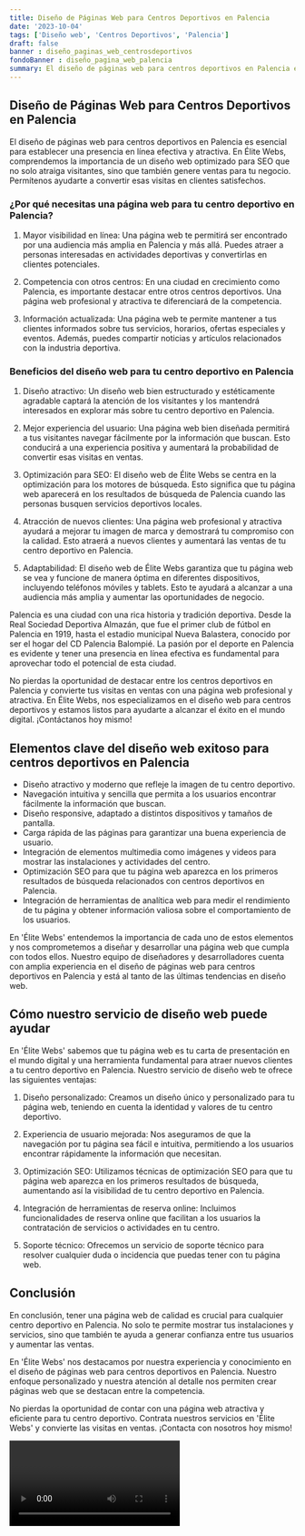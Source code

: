 ```yaml
---
title: Diseño de Páginas Web para Centros Deportivos en Palencia
date: '2023-10-04'
tags: ['Diseño web', 'Centros Deportivos', 'Palencia']
draft: false
banner : diseño_paginas_web_centrosdeportivos
fondoBanner : diseño_pagina_web_palencia
summary: El diseño de páginas web para centros deportivos en Palencia es esencial para establecer una presencia en línea efectiva y atractiva. En Élite Webs, comprendemos la importancia de un diseño web optimizado para SEO que no solo atraiga visitantes, sino que también genere ventas para tu negocio. Permítenos ayudarte a convertir esas visitas en clientes satisfechos.
---
```


## Diseño de Páginas Web para Centros Deportivos en Palencia

El diseño de páginas web para centros deportivos en Palencia es esencial para establecer una presencia en línea efectiva y atractiva. En Élite Webs, comprendemos la importancia de un diseño web optimizado para SEO que no solo atraiga visitantes, sino que también genere ventas para tu negocio. Permítenos ayudarte a convertir esas visitas en clientes satisfechos.

### ¿Por qué necesitas una página web para tu centro deportivo en Palencia?

1. Mayor visibilidad en línea: Una página web te permitirá ser encontrado por una audiencia más amplia en Palencia y más allá. Puedes atraer a personas interesadas en actividades deportivas y convertirlas en clientes potenciales.

2. Competencia con otros centros: En una ciudad en crecimiento como Palencia, es importante destacar entre otros centros deportivos. Una página web profesional y atractiva te diferenciará de la competencia.

3. Información actualizada: Una página web te permite mantener a tus clientes informados sobre tus servicios, horarios, ofertas especiales y eventos. Además, puedes compartir noticias y artículos relacionados con la industria deportiva.

### Beneficios del diseño web para tu centro deportivo en Palencia

1. Diseño atractivo: Un diseño web bien estructurado y estéticamente agradable captará la atención de los visitantes y los mantendrá interesados en explorar más sobre tu centro deportivo en Palencia.

2. Mejor experiencia del usuario: Una página web bien diseñada permitirá a tus visitantes navegar fácilmente por la información que buscan. Esto conducirá a una experiencia positiva y aumentará la probabilidad de convertir esas visitas en ventas.

3. Optimización para SEO: El diseño web de Élite Webs se centra en la optimización para los motores de búsqueda. Esto significa que tu página web aparecerá en los resultados de búsqueda de Palencia cuando las personas busquen servicios deportivos locales.

4. Atracción de nuevos clientes: Una página web profesional y atractiva ayudará a mejorar tu imagen de marca y demostrará tu compromiso con la calidad. Esto atraerá a nuevos clientes y aumentará las ventas de tu centro deportivo en Palencia.

5. Adaptabilidad: El diseño web de Élite Webs garantiza que tu página web se vea y funcione de manera óptima en diferentes dispositivos, incluyendo teléfonos móviles y tablets. Esto te ayudará a alcanzar a una audiencia más amplia y aumentar las oportunidades de negocio.

Palencia es una ciudad con una rica historia y tradición deportiva. Desde la Real Sociedad Deportiva Almazán, que fue el primer club de fútbol en Palencia en 1919, hasta el estadio municipal Nueva Balastera, conocido por ser el hogar del CD Palencia Balompié. La pasión por el deporte en Palencia es evidente y tener una presencia en línea efectiva es fundamental para aprovechar todo el potencial de esta ciudad.

No pierdas la oportunidad de destacar entre los centros deportivos en Palencia y convierte tus visitas en ventas con una página web profesional y atractiva. En Élite Webs, nos especializamos en el diseño web para centros deportivos y estamos listos para ayudarte a alcanzar el éxito en el mundo digital. ¡Contáctanos hoy mismo!

<GifSeo />

<Cta />

## Elementos clave del diseño web exitoso para centros deportivos en Palencia

- Diseño atractivo y moderno que refleje la imagen de tu centro deportivo.
- Navegación intuitiva y sencilla que permita a los usuarios encontrar fácilmente la información que buscan.
- Diseño responsive, adaptado a distintos dispositivos y tamaños de pantalla.
- Carga rápida de las páginas para garantizar una buena experiencia de usuario.
- Integración de elementos multimedia como imágenes y videos para mostrar las instalaciones y actividades del centro.
- Optimización SEO para que tu página web aparezca en los primeros resultados de búsqueda relacionados con centros deportivos en Palencia.
- Integración de herramientas de analítica web para medir el rendimiento de tu página y obtener información valiosa sobre el comportamiento de los usuarios.

En 'Élite Webs' entendemos la importancia de cada uno de estos elementos y nos comprometemos a diseñar y desarrollar una página web que cumpla con todos ellos. Nuestro equipo de diseñadores y desarrolladores cuenta con amplia experiencia en el diseño de páginas web para centros deportivos en Palencia y está al tanto de las últimas tendencias en diseño web.

## Cómo nuestro servicio de diseño web puede ayudar

En 'Élite Webs' sabemos que tu página web es tu carta de presentación en el mundo digital y una herramienta fundamental para atraer nuevos clientes a tu centro deportivo en Palencia. Nuestro servicio de diseño web te ofrece las siguientes ventajas:

1. Diseño personalizado: Creamos un diseño único y personalizado para tu página web, teniendo en cuenta la identidad y valores de tu centro deportivo.

2. Experiencia de usuario mejorada: Nos aseguramos de que la navegación por tu página sea fácil e intuitiva, permitiendo a los usuarios encontrar rápidamente la información que necesitan.

3. Optimización SEO: Utilizamos técnicas de optimización SEO para que tu página web aparezca en los primeros resultados de búsqueda, aumentando así la visibilidad de tu centro deportivo en Palencia.

4. Integración de herramientas de reserva online: Incluimos funcionalidades de reserva online que facilitan a los usuarios la contratación de servicios o actividades en tu centro.

5. Soporte técnico: Ofrecemos un servicio de soporte técnico para resolver cualquier duda o incidencia que puedas tener con tu página web.

## Conclusión

En conclusión, tener una página web de calidad es crucial para cualquier centro deportivo en Palencia. No solo te permite mostrar tus instalaciones y servicios, sino que también te ayuda a generar confianza entre tus usuarios y aumentar las ventas.

En 'Élite Webs' nos destacamos por nuestra experiencia y conocimiento en el diseño de páginas web para centros deportivos en Palencia. Nuestro enfoque personalizado y nuestra atención al detalle nos permiten crear páginas web que se destacan entre la competencia.

No pierdas la oportunidad de contar con una página web atractiva y eficiente para tu centro deportivo. Contrata nuestros servicios en 'Élite Webs' y convierte las visitas en ventas. ¡Contacta con nosotros hoy mismo!

<Video />

<CtaBot job='Centros Deportivos' city='Palencia'/>

<Gmaps query='Palencia+españa+maps' />
